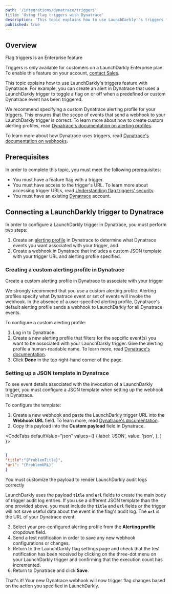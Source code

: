 ```yaml
---
path: '/integrations/dynatrace/triggers'
title: 'Using flag triggers with Dynatrace'
description: 'This topic explains how to use LaunchDarkly''s triggers feature with Dynatrace.'
published: true
---
```


## Overview

<Callout intent="info">
<CalloutTitle>Flag triggers is an Enterprise feature</CalloutTitle>
<CalloutDescription>

Triggers is only available for customers on a LaunchDarkly Enterprise plan. To enable this feature on your account, [contact Sales](https://launchdarkly.com/contact-sales/).

</CalloutDescription>
</Callout>

This topic explains how to use LaunchDarkly's triggers feature with Dynatrace. For example, you can create an alert in Dynatrace that uses a LaunchDarkly trigger to toggle a flag on or off when a predefined or custom Dynatrace event has been triggered.

We recommend specifying a custom Dynatrace alerting profile for your triggers. This ensures that the scope of events that send a webhook to your LaunchDarkly trigger is correct. To learn more about how to create custom alerting profiles, read [Dynatrace's documentation on alerting profiles](https://www.dynatrace.com/support/help/how-to-use-dynatrace/problem-detection-and-analysis/notifications-and-alerting/alerting-profiles/).

To learn more about how Dynatrace uses triggers, read [Dynatrace's documentation on webhooks](https://www.dynatrace.com/support/help/setup-and-configuration/integrations/third-party-integrations/problem-notification-systems/webhook-integration/).

## Prerequisites

In order to complete this topic, you must meet the following prerequisites:

* You must have a feature flag with a trigger.
* You must have access to the trigger's URL. To learn more about accessing trigger URLs, read [Understanding flag triggers' security](/home/feature-workflows/triggers#understanding-flag-triggers-security).
* You must have an existing [Dynatrace](https://www.dynatrace.com/) account.

## Connecting a LaunchDarkly trigger to Dynatrace

In order to configure a LaunchDarkly trigger in Dynatrace, you must perform two steps:
1. Create an [alerting profile](https://www.dynatrace.com/support/help/how-to-use-dynatrace/problem-detection-and-analysis/notifications-and-alerting/alerting-profiles/) in Dynatrace to determine what Dynatrace events you want associated with your trigger, and
2. Create a webhook in Dynatrace that includes a custom JSON template with your trigger URL and alerting profile specified.

### Creating a custom alerting profile in Dynatrace

<Callout intent="alert">
<CalloutTitle>Create a custom alerting profile in Dynatrace to associate with your trigger</CalloutTitle>
<CalloutDescription>

 We strongly recommend that you use a custom alerting profile. Alerting profiles specify what Dynatrace event or set of events will invoke the webhook. In the absence of a user-specified alerting profile, Dynatrace's default alerting profile sends a webhook to LaunchDarkly for all Dynatrace events.

</CalloutDescription>
</Callout>

To configure a custom alerting profile:

1. Log in to Dynatrace.
2. Create a new alerting profile that filters for the sepcific event(s) you want to be associated with your LaunchDarkly trigger. Give the alerting profile a human-readable name. To learn more, read [Dynatrace's documentation](https://www.dynatrace.com/support/help/how-to-use-dynatrace/problem-detection-and-analysis/notifications-and-alerting/alerting-profiles/).
3. Click **Done** in the top right-hand corner of the page.

### Setting up a JSON template in Dynatrace

To see event details associated with the invocation of a LaunchDarkly trigger, you must configure a JSON template when setting up the webhook in Dynatrace.

To configure the template:

1. Create a new webhook and paste the LaunchDarkly trigger URL into the **Webhook URL** field. To learn more, read [Dynatrace's documentation](https://www.dynatrace.com/support/help/how-to-use-dynatrace/problem-detection-and-analysis/notifications-and-alerting/alerting-profiles/).
2. Copy this payload into the **Custom payload** field in Dynatrace.


<CodeTabs
  defaultValue="json"
  values={[
    { label: 'JSON', value: 'json', },
  ]
}>
<CodeTabItem value="json">

```json

{
"title":"{ProblemTitle}",
"url": "{ProblemURL}"
}

```

</CodeTabItem>
</CodeTabs>

<Callout intent="alert">
<CalloutTitle>You must customize the payload to render LaunchDarkly audit logs correctly</CalloutTitle>
<CalloutDescription>

LaunchDarkly uses the payload **`title`** and **`url`** fields to create the main body of trigger audit log entries. If you use a different JSON template than the one provided above, you must include the **`title`** and **`url`** fields or the trigger will not save useful data about the event in the flag's audit log. The **`url`** is the URL of your Dynatrace event.

</CalloutDescription>
</Callout>

3. Select your pre-configured alerting profile from the **Alerting profile** dropdown field.
4. Send a test notification in order to save any new webhook configurations or changes.
5. Return to the LaunchDarkly flag settings page and check that the test notification has been received by clicking on the three-dot menu on your LaunchDarkly trigger and confirming that the execution count has incremented.
6. Return to Dynatrace and click **Save**.

That's it! Your new Dynatrace webhook will now trigger flag changes based on the action you specified in LaunchDarkly.